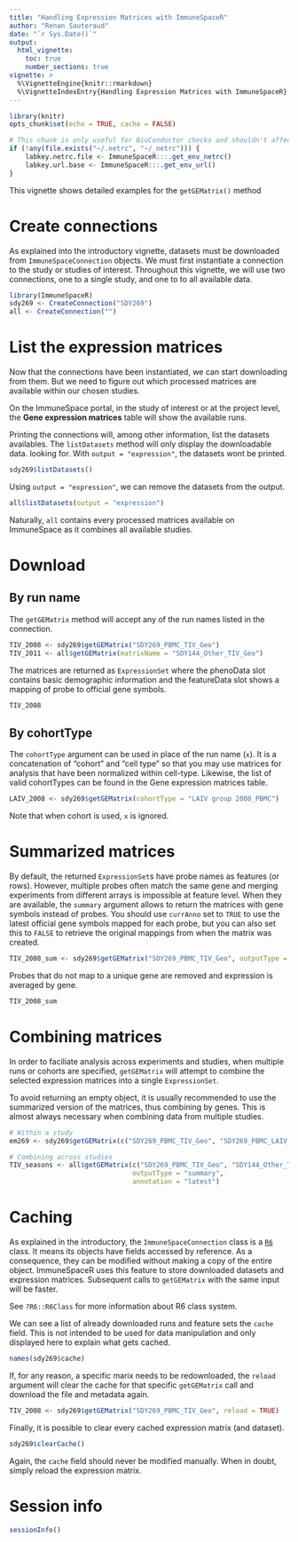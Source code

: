 ```yaml
---
title: "Handling Expression Matrices with ImmuneSpaceR"
author: "Renan Sauteraud"
date: "`r Sys.Date()`"
output:
  html_vignette:
    toc: true
    number_sections: true
vignette: >
  %\VignetteEngine{knitr::rmarkdown}
  %\VignetteIndexEntry{Handling Expression Matrices with ImmuneSpaceR}
---
```


```r
library(knitr)
opts_chunk$set(echo = TRUE, cache = FALSE)
```

```r
# This chunk is only useful for BioConductor checks and shouldn't affect any other setup
if (!any(file.exists("~/.netrc", "~/_netrc"))) {
    labkey.netrc.file <- ImmuneSpaceR:::.get_env_netrc()
    labkey.url.base <- ImmuneSpaceR:::.get_env_url()
}
```



This vignette shows detailed examples for the `getGEMatrix()` method



# Create connections

As explained into the introductory vignette, datasets must be downloaded from `ImmuneSpaceConnection` objects. We must first instantiate a connection to the study or studies of interest. Throughout this vignette, we will use two connections, one to a single study, and one to to all available data.

```r
library(ImmuneSpaceR)
sdy269 <- CreateConnection("SDY269")
all <- CreateConnection("")
```



# List the expression matrices

Now that the connections have been instantiated, we can start downloading from them. But we need to figure out which processed matrices are available within our chosen studies.

On the ImmuneSpace portal, in the study of interest or at the project level, the **Gene expression matrices** table will show the available runs.

Printing the connections will, among other information, list the datasets availables. The `listDatasets` method will only display the downloadable data. looking for. With `output = "expression"`, the datasets wont be printed.

```r
sdy269$listDatasets()
```

Using `output = "expression"`, we can remove the datasets from the output.

```r
all$listDatasets(output = "expression")
```

Naturally, `all` contains every processed matrices available on ImmuneSpace as it combines all available studies.



# Download

## By run name

The `getGEMatrix` method will accept any of the run names listed in the connection.

```r
TIV_2008 <- sdy269$getGEMatrix("SDY269_PBMC_TIV_Geo")
TIV_2011 <- all$getGEMatrix(matrixName = "SDY144_Other_TIV_Geo")
```

The matrices are returned as `ExpressionSet` where the phenoData slot contains basic demographic information and the featureData slot shows a mapping of probe to official gene symbols.

```r
TIV_2008
```


## By cohortType

The `cohortType` argument can be used in place of the run name (`x`). It is a concatenation of "cohort" and "cell type" so that you may use matrices for analysis that have been normalized within cell-type. Likewise, the list of valid cohortTypes can be found in the Gene expression matrices table.

```r
LAIV_2008 <- sdy269$getGEMatrix(cohortType = "LAIV group 2008_PBMC")
```

Note that when cohort is used, `x` is ignored.



# Summarized matrices

By default, the returned `ExpressionSet`s have probe names as features (or rows). However, multiple probes often match the same gene and merging experiments from different arrays is impossible at feature level. When they are available, the `summary` argument allows to return the matrices with gene symbols instead of probes. You should use `currAnno` set to `TRUE` to use the latest official gene symbols mapped for each probe, but you can also set this to `FALSE` to retrieve the original mappings from when the matrix was created.

```r
TIV_2008_sum <- sdy269$getGEMatrix("SDY269_PBMC_TIV_Geo", outputType = "summary", annotation = "latest")
```

Probes that do not map to a unique gene are removed and expression is averaged 
by gene.

```r
TIV_2008_sum
```



# Combining matrices

In order to faciliate analysis across experiments and studies, when multiple runs or cohorts are specified, `getGEMatrix` will attempt to combine the selected expression matrices into a single `ExpressionSet`.

To avoid returning an empty object, it is usually recommended to use the summarized version of the matrices, thus combining by genes. This is almost always necessary when combining data from multiple studies.

```r
# Within a study
em269 <- sdy269$getGEMatrix(c("SDY269_PBMC_TIV_Geo", "SDY269_PBMC_LAIV_Geo"))

# Combining across studies
TIV_seasons <- all$getGEMatrix(c("SDY269_PBMC_TIV_Geo", "SDY144_Other_TIV_Geo"),
                               outputType = "summary",
                               annotation = "latest")
```



# Caching

As explained in the introductory, the `ImmuneSpaceConnection` class is a [`R6`](https://cran.r-project.org/web/packages/R6/index.html) class. It means its objects have fields accessed by reference. As a consequence, they can be modified without making a copy of the entire object. ImmuneSpaceR uses this feature to store downloaded datasets and expression  matrices. Subsequent calls to `getGEMatrix` with the same input will be faster.

See `?R6::R6Class` for more information about R6 class system.

We can see a list of already downloaded runs and feature sets the `cache` field. This is not intended to be used for data manipulation and only displayed here to explain what gets cached.

```r
names(sdy269$cache)
```

If, for any reason, a specific marix needs to be redownloaded, the `reload` argument will clear the cache for that specific `getGEMatrix` call and download the file and metadata again.

```r
TIV_2008 <- sdy269$getGEMatrix("SDY269_PBMC_TIV_Geo", reload = TRUE)
```

Finally, it is possible to clear every cached expression matrix (and dataset).

```r
sdy269$clearCache()
```

Again, the `cache` field should never be modified manually. When in doubt, simply reload the expression matrix.



# Session info

```r
sessionInfo()
```
